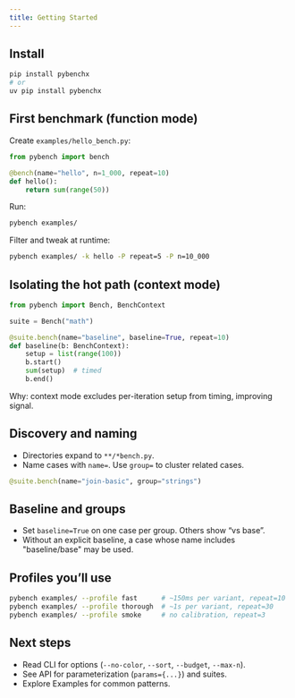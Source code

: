 ```yaml
---
title: Getting Started
---
```


## Install

```bash
pip install pybenchx
# or
uv pip install pybenchx
```

## First benchmark (function mode)

Create `examples/hello_bench.py`:

```python
from pybench import bench

@bench(name="hello", n=1_000, repeat=10)
def hello():
    return sum(range(50))
```

Run:

```bash
pybench examples/
```

Filter and tweak at runtime:

```bash
pybench examples/ -k hello -P repeat=5 -P n=10_000
```

## Isolating the hot path (context mode)

```python
from pybench import Bench, BenchContext

suite = Bench("math")

@suite.bench(name="baseline", baseline=True, repeat=10)
def baseline(b: BenchContext):
    setup = list(range(100))
    b.start()
    sum(setup)  # timed
    b.end()
```

Why: context mode excludes per-iteration setup from timing, improving signal.

## Discovery and naming

- Directories expand to `**/*bench.py`.
- Name cases with `name=`. Use `group=` to cluster related cases.

```python
@suite.bench(name="join-basic", group="strings")
```

## Baseline and groups

- Set `baseline=True` on one case per group. Others show “vs base”.
- Without an explicit baseline, a case whose name includes "baseline/base" may be used.

## Profiles you’ll use

```bash
pybench examples/ --profile fast      # ~150ms per variant, repeat=10
pybench examples/ --profile thorough  # ~1s per variant, repeat=30
pybench examples/ --profile smoke     # no calibration, repeat=3
```

## Next steps

- Read CLI for options (`--no-color`, `--sort`, `--budget`, `--max-n`).
- See API for parameterization (`params={...}`) and suites.
- Explore Examples for common patterns.